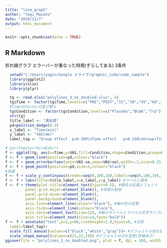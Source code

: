 ---
title: "line_graph"
author: "Yagi_Masato"
date: "2019/11/7"
output: html_document
---

```{r setup, include=FALSE}
knitr::opts_chunk$set(echo = TRUE)
```


## R Markdown
折れ線グラフ
エラーバーが重なった時用(ずらしてある)
3条件

```{r load}
  setwd("C:/Users/yagin/Google ドライブ/graphic_code/code_sample")
  library(ggplot2)
  library(xlsx)
  library(plyr)
```

```{r 変数}
  tg <- read.xlsx("polylines_3_no_doubled.xlsx", 4)
  tg$Time <- factor(tg$Time,levels=c("PRE","POST","15","30","45","60","75"))
  #Timeのfactorの並び替え
  tg$Condition <- factor(tg$Condition,levels=c("Placebo","BCAA","Trp"))
  str(tg)
  title_label <- "満足感"
  pd=position_dodge(0.2)
  x_label <- "Time(min)"
  y_label <- "VAS(mm)"
  label_tag <- "Group effect  p=0.300\nTime effect   p=0.150\nGroup×Time p=0.280"
```

```{r}
# par(family="HiraKaku")
f <- ggplot(tg, aes(x=Time,y=VAS,fill=Condition,shape=Condition,group=Condition))
f <- f + geom_line(position=pd,colour="black")
f <- f + geom_errorbar(aes(ymin=VAS-se,ymax=VAS+se),width=.2,size=0.25,colour="black",position=pd)
f <- f + geom_point(position=pd,size=3,colour="black")
#目盛
f <- f + scale_y_continuous(breaks=seq(0,100,10),labels=seq(0,100,10),limits=c(0,100))
f <- f + labs(title=title_label,x=x_label,y=y_label) #ラベルと題名
f <- f + theme(plot.title=element_text(hjust=0.5), #題名の位置とフォント
         panel.grid.major=element_blank(), #背景の削除
         panel.grid.minor=element_blank(),
         panel.background=element_blank(),
         axis.line=element_line(colour="black"), #軸の色の変更
         axis.ticks=element_line(colour="black"),
         axis.text=element_text(size=12), #軸のタイトルとラベルの文字サイズの変更
         axis.title=element_text(size=14,face="bold"))
f <- f + annotate("text",x=1,y=90,lineheight=1.0,hjust=0, #注釈
  label=label_tag)+
  scale_fill_manual(values=c("black","white","gray"))+ #デフォルトの色を変更
  scale_shape_manual(values=c(21,22,24)) #デフォルトの点を変更(枠線あり)
ggsave(file = "polylines_3_no_doubled.png", plot = f, dpi = 100, width = 7.0, height = 4.3)
```



